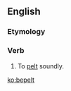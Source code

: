 ==English==

===Etymology===
{{prefix|be|pelt|lang=en}}

===Verb===
{{en-verb}}

# {{context|transitive|lang=en}} To [[pelt]] soundly.

[[ko:bepelt]]